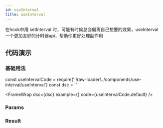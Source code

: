 ```yaml
---
id: useInterval
title: useInterval
---
```


在hook中用 setInterval 时，可能有时候总会偏离自己想要的效果，useInterval一个更加友好的计时器api，帮助你更好处理副作用


## 代码演示
### 基础用法

const useIntervalCode = require('!!raw-loader!../components/use-interval/useInterval')
const dsc = ''

<FrameWrap dsc={dsc}
  example={<IuseInterval />}
  code={useIntervalCode.default} />


### Params


<Table dataSource={paramsSource} columns={paramsColumns} pagination={false} />

### Result

<Table dataSource={resultSource} columns={resultColumns} pagination={false} />

